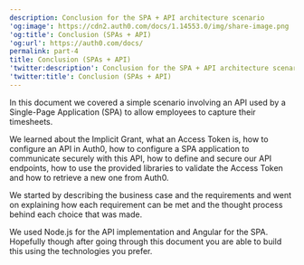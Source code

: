 ```yaml
---
description: Conclusion for the SPA + API architecture scenario
'og:image': https://cdn2.auth0.com/docs/1.14553.0/img/share-image.png
'og:title': Conclusion (SPAs + API)
'og:url': https://auth0.com/docs/
permalink: part-4
title: Conclusion (SPAs + API)
'twitter:description': Conclusion for the SPA + API architecture scenario
'twitter:title': Conclusion (SPAs + API)
---
```

In this document we covered a simple scenario involving an API used by a Single-Page Application (SPA) to allow employees to capture their timesheets.

We learned about the Implicit Grant, what an <Tooltip tip="Access Token: Authorization credential, in the form of an opaque string or JWT, used to access an API." cta="View Glossary" href="/glossary?term=Access+Token">Access Token</Tooltip> is, how to configure an API in Auth0, how to configure a SPA application to communicate securely with this API, how to define and secure our API endpoints, how to use the provided libraries to validate the Access Token and how to retrieve a new one from Auth0.

We started by describing the business case and the requirements and went on explaining how each requirement can be met and the thought process behind each choice that was made.

We used Node.js for the API implementation and Angular for the SPA. Hopefully though after going through this document you are able to build this using the technologies you prefer.